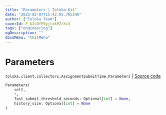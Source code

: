 ```yaml
---
title: "Parameters | Toloka-Kit"
date: "2023-02-07T15:42:05.785346"
author: ["Toloka Team"]
coverId: F_bIcOYF9yjrxkPZrXc3
tags: ["engineering"]
ogDescription: ""
docsMenu: "tkitMenu"
---
```


# Parameters
`toloka.client.collectors.AssignmentSubmitTime.Parameters` | [Source code](https://github.com/Toloka/toloka-kit/blob/v1.1.3/src/client/collectors.py#L244)

```python
Parameters(
    self,
    *,
    fast_submit_threshold_seconds: Optional[int] = None,
    history_size: Optional[int] = None
)
```